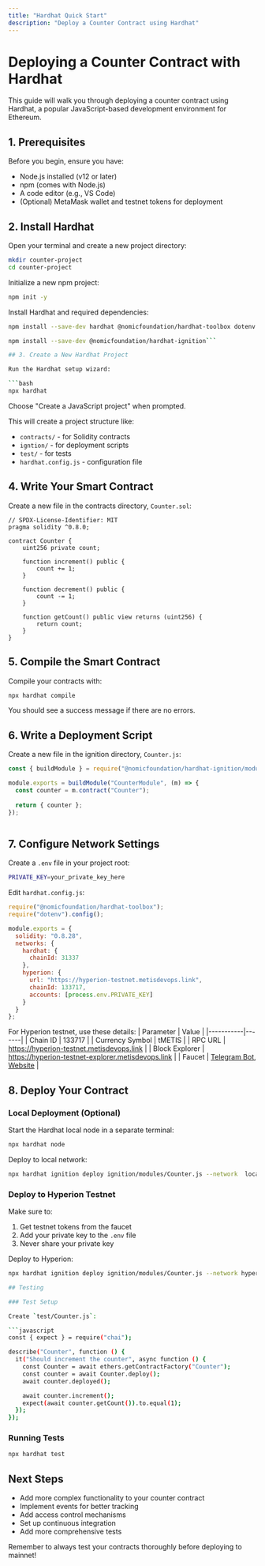 ```yaml
---
title: "Hardhat Quick Start"
description: "Deploy a Counter Contract using Hardhat"
---
```


# Deploying a Counter Contract with Hardhat

This guide will walk you through deploying a counter contract using Hardhat, a popular JavaScript-based development environment for Ethereum.

## 1. Prerequisites

Before you begin, ensure you have:

- Node.js installed (v12 or later)
- npm (comes with Node.js)
- A code editor (e.g., VS Code)
- (Optional) MetaMask wallet and testnet tokens for deployment

## 2. Install Hardhat

Open your terminal and create a new project directory:

```bash
mkdir counter-project
cd counter-project
```

Initialize a new npm project:

```bash
npm init -y
```

Install Hardhat and required dependencies:

```bash
npm install --save-dev hardhat @nomicfoundation/hardhat-toolbox dotenv
```
```bash
npm install --save-dev @nomicfoundation/hardhat-ignition```

## 3. Create a New Hardhat Project

Run the Hardhat setup wizard:

```bash
npx hardhat
```

Choose "Create a JavaScript project" when prompted.

This will create a project structure like:
- `contracts/` - for Solidity contracts
- `igntion/` - for deployment scripts
- `test/` - for tests
- `hardhat.config.js` - configuration file

## 4. Write Your Smart Contract

Create a new file in the contracts directory, `Counter.sol`:

```solidity
// SPDX-License-Identifier: MIT
pragma solidity ^0.8.0;

contract Counter {
    uint256 private count;

    function increment() public {
        count += 1;
    }

    function decrement() public {
        count -= 1;
    }

    function getCount() public view returns (uint256) {
        return count;
    }
}
```

## 5. Compile the Smart Contract

Compile your contracts with:

```bash
npx hardhat compile
```

You should see a success message if there are no errors.

## 6. Write a Deployment Script

Create a new file in the ignition directory, `Counter.js`:

```javascript
const { buildModule } = require("@nomicfoundation/hardhat-ignition/modules");

module.exports = buildModule("CounterModule", (m) => {
  const counter = m.contract("Counter");
  
  return { counter };
});



```

## 7. Configure Network Settings

Create a `.env` file in your project root:

```bash
PRIVATE_KEY=your_private_key_here
```

Edit `hardhat.config.js`:

```javascript
require("@nomicfoundation/hardhat-toolbox");
require("dotenv").config();

module.exports = {
  solidity: "0.8.28",
  networks: {
    hardhat: {
      chainId: 31337
    },
    hyperion: {
      url: "https://hyperion-testnet.metisdevops.link",
      chainId: 133717,
      accounts: [process.env.PRIVATE_KEY]
    }
  }
};
```

For Hyperion testnet, use these details:
| Parameter | Value |
|-----------|-------|
| Chain ID | 133717 |
| Currency Symbol | tMETIS |
| RPC URL | https://hyperion-testnet.metisdevops.link |
| Block Explorer | https://hyperion-testnet-explorer.metisdevops.link |
| Faucet | [Telegram Bot](https://t.me/hyperion_testnet_bot), [Website](https://hype-faucet.metis.io) |

## 8. Deploy Your Contract

### Local Deployment (Optional)

Start the Hardhat local node in a separate terminal:

```bash
npx hardhat node
```

Deploy to local network:

```bash
npx hardhat ignition deploy ignition/modules/Counter.js --network  localhost
```

### Deploy to Hyperion Testnet

Make sure to:
1. Get testnet tokens from the faucet
2. Add your private key to the `.env` file
3. Never share your private key

Deploy to Hyperion:

```bash
npx hardhat ignition deploy ignition/modules/Counter.js --network hyperion```

## Testing

### Test Setup

Create `test/Counter.js`:

```javascript
const { expect } = require("chai");

describe("Counter", function () {
  it("Should increment the counter", async function () {
    const Counter = await ethers.getContractFactory("Counter");
    const counter = await Counter.deploy();
    await counter.deployed();

    await counter.increment();
    expect(await counter.getCount()).to.equal(1);
  });
});
```

### Running Tests

```bash
npx hardhat test
```

## Next Steps

- Add more complex functionality to your counter contract
- Implement events for better tracking
- Add access control mechanisms
- Set up continuous integration
- Add more comprehensive tests

Remember to always test your contracts thoroughly before deploying to mainnet! 